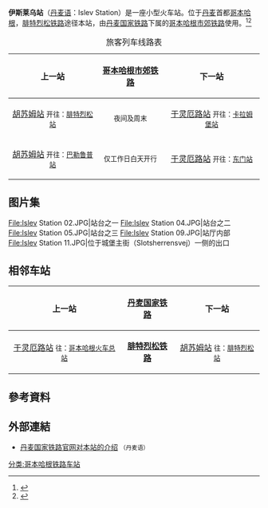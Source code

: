 {{Infobox station
| name = 
| native_name = Islev Station
| type = [[哥本哈根市郊铁路车站列表|哥本哈根市郊铁路车站]]
| style = STL
| image = Islev Station 14.JPG
| image_caption = 2014年时的本站
| address = {{DEN}} [[首都大区|首都大区]] [[哥本哈根自治市|哥本哈根自治市]] [[万洛瑟|万洛瑟区]]（2720）城堡主路137号
| coordinates = {{Coord|55.699|12.4693|format=dms|type:railwaystation_region:DK|display=inline,title}}
| line = [[腓特烈松铁路|腓特烈松铁路]]
| structure = [[高架车站|高架车站]]
| platform = 1座[[岛式站台|岛式站台]]
| depth = 
| levels = 
| tracks = 2条
| parking = 
| bicycle = 
| baggage_check = 
| opened = 1949年5月15日
| closed = 
| rebuilt = 
| electrified = 
| ADA = 
| code = Ist
| operator = [[丹麦国家铁路|丹麦国家铁路]]
| zone = 2
| smartcardname = 
| smartcardstatus = 
| former = 
}}
'''伊斯莱乌站'''（[[丹麦语|丹麦语]]：Islev Station）是一座小型火车站。位于[[丹麦|丹麦]]首都[[哥本哈根|哥本哈根]]，[[腓特烈松铁路|腓特烈松铁路]]途径本站，由[[丹麦国家铁路|丹麦国家铁路]]下属的[[哥本哈根市郊铁路|哥本哈根市郊铁路]]使用。<ref>{{Cite web|title=Islev Station|url=https://www.google.com.tw/maps/place/Islev/@55.6992585,12.4682533,420m/data=!3m1!1e3!4m12!1m6!3m5!1s0x0:0x2f09cbc4159b7a86!2sIslev!8m2!3d55.6990271!4d12.4693696!3m4!1s0x0:0x2f09cbc4159b7a86!8m2!3d55.6990271!4d12.4693696|accessdate=2021-03-27|work=|publisher=谷歌地图|language=zh-TW}}</ref><ref>{{Cite web|title=Islev Station (Ist)|url=https://danskejernbaner.dk/vis.station.php?FORLOEB_ID=947&content=Islev+Station+(Ist)|accessdate=2021-03-27|work=danskejernbaner.dk|archive-date=2021-03-01|archive-url=https://web.archive.org/web/20210301095445/http://danskejernbaner.dk/vis.station.php?FORLOEB_ID=947&content=Islev+Station+(Ist)}}</ref>
{| class="wikitable"
|+旅客列车线路表
!上一站
![[哥本哈根市郊铁路|哥本哈根市郊铁路]]
!下一站
|-
| align="center" |[[胡苏姆站_(丹麦)|胡苏姆站]]
<small>开往：[[腓特烈松站|腓特烈松站]]</small>
| align="center" |{{S-train service small|C}}
<small>夜间及周末</small>
| align="center" |[[于灵厄路站|于灵厄路站]]
<small>开往：[[卡拉姆堡站|卡拉姆堡站]]</small>
|-
| align="center" |[[胡苏姆站_(丹麦)|胡苏姆站]]
<small>开往：[[巴勒鲁普站|巴勒鲁普站]]</small>
| align="center" |{{S-train service small|H}}
<small>仅工作日白天开行</small>
| align="center" |[[于灵厄路站|于灵厄路站]]
<small>开往：[[东门站_(哥本哈根)|东门站]]</small>
|}

== 图片集 ==
<gallery widths="270" heights="200">
File:Islev Station 02.JPG|站台之一
File:Islev Station 04.JPG|站台之二
File:Islev Station 05.JPG|站台之三
File:Islev Station 09.JPG|站厅内部
File:Islev Station 11.JPG|位于城堡主街（Slotsherrensvej）一侧的出口
</gallery>


== 相邻车站 ==
{| class="wikitable"
!上一站
![[丹麦国家铁路|丹麦国家铁路]]
!下一站
|-
| align="center" |[[于灵厄路站|于灵厄路站]]
<small>往：[[哥本哈根火车总站|哥本哈根火车总站]]</small>
| align="center" |'''[[腓特烈松铁路|腓特烈松铁路]]'''
| align="center" |[[胡苏姆站_(丹麦)|胡苏姆站]]
<small>往：[[腓特烈松站|腓特烈松站]]</small>
|}


== 參考資料 ==
{{Reflist|2}}


== 外部連結 ==
*[https://www.dsb.dk/kundeservice/stationer/islev/ 丹麦国家铁路官网对本站的介绍] {{Wayback|url=https://www.dsb.dk/kundeservice/stationer/islev/ |date=20190712195127 }}<small>（丹麦语）</small>
{{commonscat}}
[[分类:哥本哈根铁路车站|分类:哥本哈根铁路车站]]